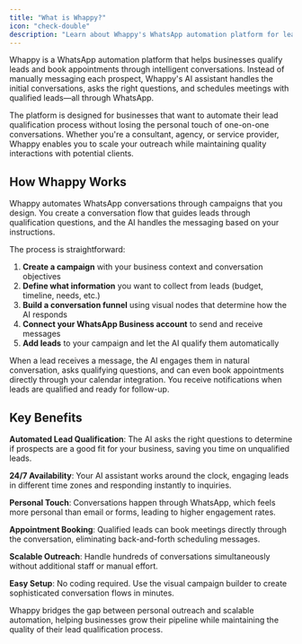 ```yaml
---
title: "What is Whappy?"
icon: "check-double"
description: "Learn about Whappy's WhatsApp automation platform for lead qualification and appointment booking."
---
```


Whappy is a WhatsApp automation platform that helps businesses qualify leads and book appointments through intelligent conversations. Instead of manually messaging each prospect, Whappy's AI assistant handles the initial conversations, asks the right questions, and schedules meetings with qualified leads—all through WhatsApp.

The platform is designed for businesses that want to automate their lead qualification process without losing the personal touch of one-on-one conversations. Whether you're a consultant, agency, or service provider, Whappy enables you to scale your outreach while maintaining quality interactions with potential clients.

## How Whappy Works

Whappy automates WhatsApp conversations through campaigns that you design. You create a conversation flow that guides leads through qualification questions, and the AI handles the messaging based on your instructions.

The process is straightforward:
1. **Create a campaign** with your business context and conversation objectives
2. **Define what information** you want to collect from leads (budget, timeline, needs, etc.)
3. **Build a conversation funnel** using visual nodes that determine how the AI responds
4. **Connect your WhatsApp Business account** to send and receive messages
5. **Add leads** to your campaign and let the AI qualify them automatically

When a lead receives a message, the AI engages them in natural conversation, asks qualifying questions, and can even book appointments directly through your calendar integration. You receive notifications when leads are qualified and ready for follow-up.

## Key Benefits

**Automated Lead Qualification**: The AI asks the right questions to determine if prospects are a good fit for your business, saving you time on unqualified leads.

**24/7 Availability**: Your AI assistant works around the clock, engaging leads in different time zones and responding instantly to inquiries.

**Personal Touch**: Conversations happen through WhatsApp, which feels more personal than email or forms, leading to higher engagement rates.

**Appointment Booking**: Qualified leads can book meetings directly through the conversation, eliminating back-and-forth scheduling messages.

**Scalable Outreach**: Handle hundreds of conversations simultaneously without additional staff or manual effort.

**Easy Setup**: No coding required. Use the visual campaign builder to create sophisticated conversation flows in minutes.

Whappy bridges the gap between personal outreach and scalable automation, helping businesses grow their pipeline while maintaining the quality of their lead qualification process.